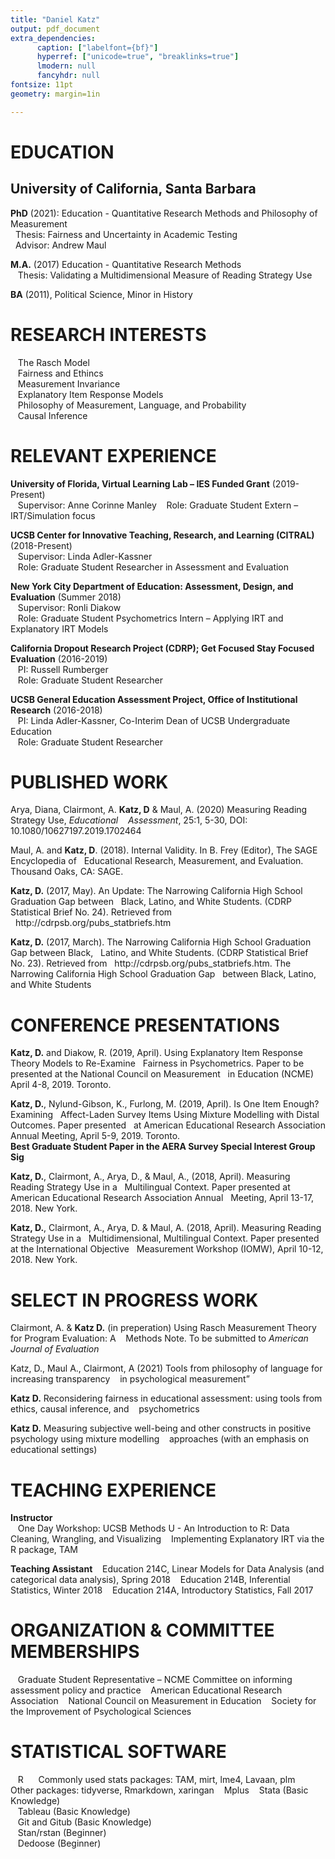 ```yaml
---
title: "Daniel Katz"
output: pdf_document
extra_dependencies:
      caption: ["labelfont={bf}"]
      hyperref: ["unicode=true", "breaklinks=true"]
      lmodern: null
      fancyhdr: null
fontsize: 11pt
geometry: margin=1in

---
```



\vspace{7mm}

# EDUCATION  

## University of California, Santa Barbara  

**PhD** (2021): Education - Quantitative Research Methods and Philosophy of Measurement      
&nbsp;&nbsp;Thesis: Fairness and Uncertainty in Academic Testing    
&nbsp;&nbsp;Advisor: Andrew Maul  

**M.A.** (2017) Education - Quantitative Research Methods  
&nbsp;&nbsp; Thesis: Validating a Multidimensional Measure of Reading Strategy Use

**BA** (2011), Political Science, Minor in History
\vspace{7mm}

# RESEARCH INTERESTS
  
&nbsp;&nbsp; The Rasch Model  
&nbsp;&nbsp; Fairness and Ethincs  
&nbsp;&nbsp; Measurement Invariance    
&nbsp;&nbsp; Explanatory Item Response Models         
&nbsp;&nbsp; Philosophy of Measurement, Language, and Probability         
&nbsp;&nbsp; Causal Inference    
\vspace{7mm}

  
  
  
# RELEVANT EXPERIENCE    
**University of Florida, Virtual Learning Lab – IES Funded Grant** (2019-Present)  
&nbsp;&nbsp; Supervisor: Anne Corinne Manley
&nbsp;&nbsp; Role: Graduate Student Extern – IRT/Simulation focus      

**UCSB Center for Innovative Teaching, Research, and Learning (CITRAL)** (2018-Present)  
&nbsp;&nbsp; Supervisor: Linda Adler-Kassner  
&nbsp;&nbsp; Role: Graduate Student Researcher in Assessment and Evaluation   
 
**New York City Department of Education: Assessment, Design, and Evaluation** (Summer 2018)   
&nbsp;&nbsp; Supervisor: Ronli Diakow  
&nbsp;&nbsp; Role: Graduate Student Psychometrics Intern – Applying IRT and Explanatory IRT Models    
  
**California Dropout Research Project (CDRP); Get Focused Stay Focused Evaluation** (2016-2019)     
&nbsp;&nbsp; PI: Russell Rumberger  
&nbsp;&nbsp; Role: Graduate Student Researcher 
 
**UCSB General Education Assessment Project, Office of Institutional Research** (2016-2018)        
&nbsp;&nbsp; PI: Linda Adler-Kassner, Co-Interim Dean of UCSB Undergraduate Education  
&nbsp;&nbsp; Role: Graduate Student Researcher  
\vspace{7mm}


# PUBLISHED WORK  
Arya, Diana,  Clairmont, A. **Katz, D** & Maul, A. (2020) Measuring Reading Strategy Use, *Educational &nbsp;&nbsp; Assessment*, 25:1, 5-30, DOI: 10.1080/10627197.2019.1702464

Maul, A. and **Katz, D**. (2018). Internal Validity. In B. Frey (Editor), The SAGE Encyclopedia of &nbsp;&nbsp;Educational Research, Measurement, and Evaluation. Thousand Oaks, CA: SAGE.

**Katz, D.** (2017, May). An Update: The Narrowing California High School Graduation Gap between &nbsp;&nbsp;Black, Latino, and White Students.  (CDRP Statistical Brief No. 24). Retrieved from &nbsp;&nbsp;http://cdrpsb.org/pubs_statbriefs.htm

 **Katz, D.** (2017, March). The Narrowing California High School Graduation Gap    between Black, &nbsp;&nbsp;Latino, and  White Students.  (CDRP Statistical Brief No. 23). Retrieved from     &nbsp;&nbsp;http://cdrpsb.org/pubs_statbriefs.htm. The Narrowing California High School Graduation Gap &nbsp;&nbsp;between Black, Latino, and White Students

\vspace{7mm}


# CONFERENCE PRESENTATIONS
**Katz, D.** and Diakow, R. (2019, April). Using Explanatory Item Response Theory Models to Re-Examine &nbsp;&nbsp;Fairness in Psychometrics.  Paper to be presented at the National Council on Measurement &nbsp;&nbsp;in Education (NCME) April 4-8, 2019. Toronto.

**Katz, D.**, Nylund-Gibson, K., Furlong, M. (2019, April). Is One Item Enough? Examining &nbsp;&nbsp;Affect-Laden Survey Items Using Mixture Modelling with Distal Outcomes.  Paper presented &nbsp;&nbsp;at American Educational Research Association Annual Meeting, April 5-9, 2019. Toronto.   
**Best Graduate Student Paper in the AERA Survey Special Interest Group Sig**

**Katz, D.**, Clairmont, A., Arya, D., & Maul, A., (2018, April). Measuring Reading Strategy Use in a &nbsp;&nbsp;Multilingual Context. Paper presented at American Educational Research Association Annual &nbsp;&nbsp;Meeting, April 13-17, 2018. New York.

**Katz, D.**, Clairmont, A., Arya, D. & Maul, A. (2018, April). Measuring Reading Strategy Use in a &nbsp;&nbsp;Multidimensional, Multilingual Context. Paper presented at the International Objective &nbsp;&nbsp;Measurement Workshop (IOMW), April 10-12, 2018. New York.  


\vspace{7mm}

# SELECT IN PROGRESS WORK
Clairmont, A. & **Katz D.** (in preperation) Using Rasch Measurement Theory for Program Evaluation: A &nbsp;&nbsp; Methods Note. To be submitted to *American Journal of Evaluation*

Katz, D., Maul A., Clairmont, A (2021) Tools from philosophy of language for increasing transparency &nbsp;&nbsp; in psychological measurement"

**Katz D.** Reconsidering fairness in educational assessment: using tools from ethics, causal inference, and &nbsp;&nbsp; psychometrics

**Katz D.** Measuring subjective well-being and other constructs in positive psychology using mixture modelling   &nbsp;&nbsp; approaches (with an emphasis on educational settings)

\vspace{7mm}


# TEACHING EXPERIENCE

**Instructor**  
&nbsp;&nbsp; One Day Workshop: UCSB Methods U - An Introduction to R: Data Cleaning, Wrangling, and Visualizing
&nbsp;&nbsp; Implementing Explanatory IRT via the R package, TAM  
  

**Teaching Assistant**
&nbsp;&nbsp; Education 214C, Linear Models for Data Analysis (and categorical data analysis), Spring 2018
&nbsp;&nbsp; Education 214B, Inferential Statistics, Winter 2018
&nbsp;&nbsp; Education 214A, Introductory Statistics, Fall 2017  
\vspace{7mm}


# ORGANIZATION & COMMITTEE MEMBERSHIPS
&nbsp;&nbsp; Graduate Student Representative – NCME Committee on informing assessment policy and practice
&nbsp;&nbsp; American Educational Research Association
&nbsp;&nbsp; National Council on Measurement in Education
&nbsp;&nbsp; Society for the Improvement of Psychological Sciences

\vspace{7mm}


# STATISTICAL SOFTWARE
&nbsp;&nbsp; R 
&nbsp;&nbsp;&nbsp;&nbsp; Commonly used stats packages:  TAM, mirt, lme4, Lavaan, plm
&nbsp;&nbsp;&nbsp;&nbsp; Other packages: tidyverse, Rmarkdown, xaringan
&nbsp;&nbsp; Mplus
&nbsp;&nbsp; Stata (Basic Knowledge)  
&nbsp;&nbsp; Tableau (Basic Knowledge)  
&nbsp;&nbsp; Git and Gitub (Basic Knowledge)  
&nbsp;&nbsp;	Stan/rstan (Beginner)  
&nbsp;&nbsp;	Dedoose (Beginner)  
 
